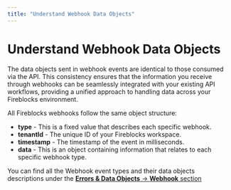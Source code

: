 ```yaml
---
title: "Understand Webhook Data Objects"
---
```

  
  # Understand Webhook Data Objects

The data objects sent in webhook events are identical to those consumed via the API. This consistency ensures that the information you receive through webhooks can be seamlessly integrated with your existing API workflows, providing a unified approach to handling data across your Fireblocks environment.

All Fireblocks webhooks follow the same object structure:

*   **type** - This is a fixed value that describes each specific webhook.
*   **tenantId** - The unique ID of your Fireblocks workspace.
*   **timestamp** - The timestamp of the event in milliseconds.
*   **data** - This is an object containing information that relates to each specific webhook type.

You can find all the Webhook event types and their data objects descriptions under the [**Errors & Data Objects** -> **Webhook** section](/reference/webhooks-notifications-1)